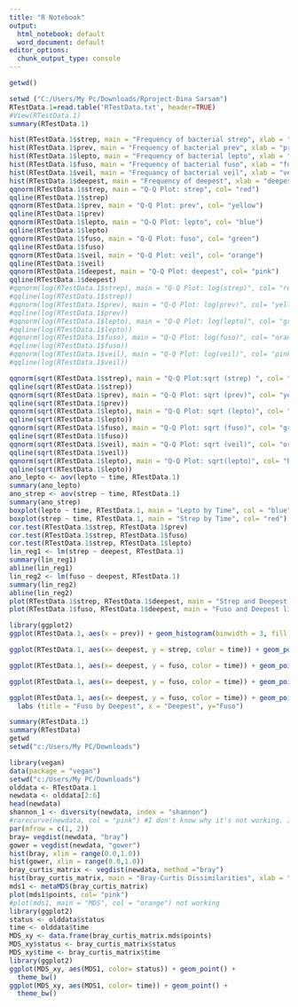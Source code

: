 ---
title: "R Notebook"
output:
  html_notebook: default
  word_document: default
editor_options: 
  chunk_output_type: console
---

```{r}
getwd()

setwd ("C:/Users/My Pc/Downloads/Rproject-Dina Sarsam")
RTestData.1=read.table('RTestData.txt', header=TRUE)
#View(RTestData.1)
summary(RTestData.1)
```
```{r Project1:part 1}
hist(RTestData.1$strep, main = "Frequency of bacterial strep", xlab = "strep", col ="red")
hist(RTestData.1$prev, main = "Frequency of bacterial prev", xlab = "prev", col ="yellow")
hist(RTestData.1$lepto, main = "Frequency of bacterial lepto", xlab = "lepto", col ="blue")
hist(RTestData.1$fuso, main = "Frequency of bacterial fuso", xlab = "fuso", col = "green")
hist(RTestData.1$veil, main = "Frequancy of bacterial veil", xlab = "veil", col = "orange")
hist(RTestData.1$deepest, main = "Frequency of deepest", xlab = "deepest", col = "pink")
qqnorm(RTestData.1$strep, main = "Q-Q Plot: strep", col= "red")
qqline(RTestData.1$strep)
qqnorm(RTestData.1$prev, main = "Q-Q Plot: prev", col= "yellow")
qqline(RTestData.1$prev)
qqnorm(RTestData.1$lepto, main = "Q-Q Plot: lepto", col= "blue")
qqline(RTestData.1$lepto)
qqnorm(RTestData.1$fuso, main = "Q-Q Plot: fuso", col= "green")
qqline(RTestData.1$fuso)
qqnorm(RTestData.1$veil, main = "Q-Q Plot: veil", col= "orange")
qqline(RTestData.1$veil)
qqnorm(RTestData.1$deepest, main = "Q-Q Plot: deepest", col= "pink")
qqline(RTestData.1$deepest)
#qqnorm(log(RTestData.1$strep), main = "Q-Q Plot: log(strep)", col= "red")
#qqline(log(RTestData.1$strep))
#qqnorm(log(RTestData.1$prev), main = "Q-Q Plot: log(prev)", col= "yellow") #I do not know my the log is not working!
#qqline(log(RTestData.1$prev))
#qqnorm(log(RTestData.1$lepto), main = "Q-Q Plot: log(lepto)", col= "green")
#qqline(log(RTestData.1$lepto))
#qqnorm(log(RTestData.1$fuso), main = "Q-Q Plot: log(fuso)", col= "orange")
#qqline(log(RTestData.1$fuso))
#qqnorm(log(RTestData.1$veil), main = "Q-Q Plot: log(veil)", col= "pink")
#qqline(log(RTestData.1$veil))

qqnorm(sqrt(RTestData.1$strep), main = "Q-Q Plot:sqrt (strep) ", col= "red")
qqline(sqrt(RTestData.1$strep))
qqnorm(sqrt(RTestData.1$prev), main = "Q-Q Plot: sqrt (prev)", col= "yellow")
qqline(sqrt(RTestData.1$prev))
qqnorm(sqrt(RTestData.1$lepto), main = "Q-Q Plot: sqrt (lepto)", col= "blue")
qqline(sqrt(RTestData.1$lepto))
qqnorm(sqrt(RTestData.1$fuso), main = "Q-Q Plot: sqrt (fuso)", col= "green") #I think I do not need the sqrt!
qqline(sqrt(RTestData.1$fuso))
qqnorm(sqrt(RTestData.1$veil), main = "Q-Q Plot: sqrt (veil)", col= "orange")
qqline(sqrt(RTestData.1$veil))
qqnorm(sqrt(RTestData.1$lepto), main = "Q-Q Plot: sqrt(lepto)", col= "blue")
qqline(sqrt(RTestData.1$lepto))
ano_lepto <- aov(lepto ~ time, RTestData.1)
summary(ano_lepto)
ano_strep <- aov(strep ~ time, RTestData.1)
summary(ano_strep)
boxplot(lepto ~ time, RTestData.1, main = "Lepto by Time", col = "blue")
boxplot(strep ~ time, RTestData.1, main = "Strep by Time", col= "red")
cor.test(RTestData.1$strep, RTestData.1$prev)
cor.test(RTestData.1$strep, RTestData.1$fuso)
cor.test(RTestData.1$strep, RTestData.1$lepto)
lin_reg1 <- lm(strep ~ deepest, RTestData.1)
summary(lin_reg1)
abline(lin_reg1)
lin_reg2 <- lm(fuso ~ deepest, RTestData.1)
summary(lin_reg2)
abline(lin_reg2)
plot(RTestData.1$strep, RTestData.1$deepest, main = "Strep and Deepest Liner Regressions Plot", col = "purple")
plot(RTestData.1$fuso, RTestData.1$deepest, main = "Fuso and Deepest liner Regressions Plot" , col = "brown")
```


```{r Project1: PartB}
library(ggplot2)
ggplot(RTestData.1, aes(x = prev)) + geom_histogram(binwidth = 3, fill = "pink", col="black")

ggplot(RTestData.1, aes(x= deepest, y = strep, color = time)) + geom_point()+labs (title = "Strep by Deepest", x = "Deepest", y="strep")

ggplot(RTestData.1, aes(x= deepest, y = fuso, color = time)) + geom_point(size = 5)+labs (title = "Fuso by Deepest", x = "Deepest", y="Fuso")

ggplot(RTestData.1, aes(x= deepest, y = fuso, color = time)) + geom_point( size = 3 )+labs (title = "Fuso by Deepest", x = "Deepest", y="Fuso")

ggplot(RTestData.1, aes(x= deepest, y = fuso, color = time)) + geom_point( size = 3 )+ geom_smooth(method = "lm", se = FALSE) +
  labs (title = "Fuso by Deepest", x = "Deepest", y="Fuso")
```
```{r}
summary(RTestData.1)
summary(RTestData)
getwd
setwd("c:/Users/My PC/Downloads")
```

```{r Project1: partC}
library(vegan)
data(package = "vegan")
setwd("c:/Users/My PC/Downloads")
olddata <- RTestData.1
newdata <- olddata[2:6]
head(newdata)
shannon_1 <- diversity(newdata, index = "shannon")
#rarecurve(newdata, col = "pink") #I don't know why it's not working. It is same as the tutorial in VEGAN.
par(mfrow = c(1, 2))
bray= vegdist(newdata, "bray")
gower = vegdist(newdata, "gower")
hist(bray, xlim = range(0.0,1.0))
hist(gower, xlim = range(0.0,1.0))
bray_curtis_matrix <- vegdist(newdata, method ="bray")
hist(bray_curtis_matrix, main = "Bray-Curtis Dissimilarities", xlab = "Dissimilarities", col = "blue")
mds1 <- metaMDS(bray_curtis_matrix)
plot(mds1$points, col= "pink")
#plot(mds1, main = "MDS", col = "orange") not working
library(ggplot2)
status <- olddata$status
time <- olddata$time
MDS_xy <- data.frame(bray_curtis_matrix.mds$points)
MDS_xy$status <- bray_curtis_matrix$status
MDS_xy$time <- bray_curtis_matrix$time
library(ggplot2)
ggplot(MDS_xy, aes(MDS1, color= status)) + geom_point() + 
  theme_bw()
ggplot(MDS_xy, aes(MDS1, color= time)) + geom_point() + 
  theme_bw()

 
```

